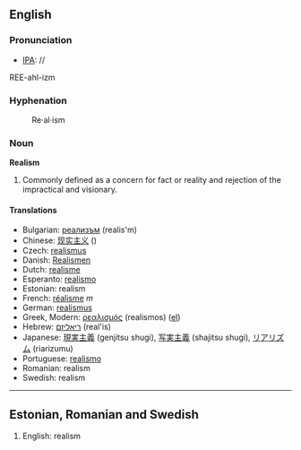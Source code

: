 ==English==

=== Pronunciation ===
*[[IPA]]: //
REE-ahl-izm

===Hyphenation===
:Re&middot;al&middot;ism
=== Noun ===
'''Realism'''

#Commonly defined as a concern for fact or reality and rejection of the impractical and visionary.

==== Translations ====

*Bulgarian: [[реализъм]] (realis'm)
*Chinese: [[现实主义]] ()
*Czech: [[realismus]]
*Danish: [[Realismen]]
*Dutch: [[realisme]]
*Esperanto: [[realismo]]
*Estonian: realism
*French: [[réalisme]] ''m''
*German: [[realismus]]
*Greek, Modern: [[ρεαλισμός]] (realismos) ([[:el:ρεαλισμός|el]])
*Hebrew: [[ריאליזם]] (real'is)
*Japanese: [[現実主義]] (genjitsu shugi), [[写実主義]] (shajitsu shugi), [[リアリズム]] (riarizumu)
*Portuguese: [[realismo]]
*Romanian: realism
*Swedish: realism

----

==Estonian, Romanian and Swedish==

#English: realism

{{Wikipedia}}